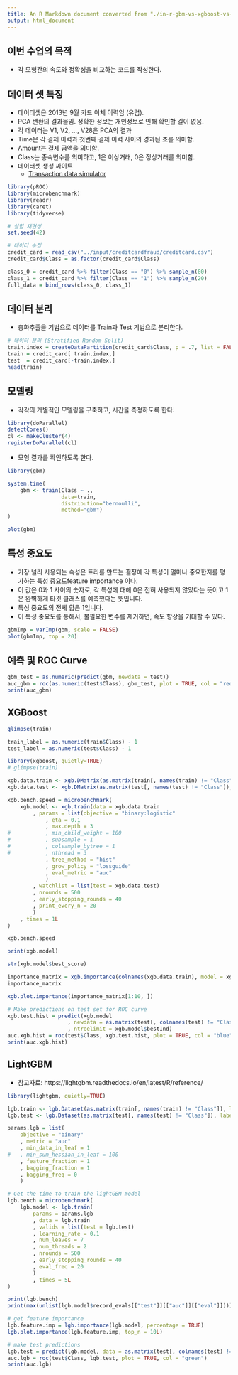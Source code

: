 ---
title: An R Markdown document converted from "./in-r-gbm-vs-xgboost-vs-lightgbm.ipynb"
output: html_document
---

## 이번 수업의 목적
- 각 모형간의 속도와 정확성을 비교하는 코드를 작성한다. 

## 데이터 셋 특징
- 데이터셋은 2013년 9월 카드 이체 이력임 (유럽). 
- PCA 변환의 결과물임. 정확한 정보는 개인정보로 인해 확인할 길이 없음. 
- 각 데이터는 V1, V2, ..., V28은 PCA의 결과
- Time은 각 결제 이력과 첫번째 결제 이력 사이의 경과된 초를 의미함. 
- Amount는 결제 금액을 의미함. 
- Class는 종속변수를 의미하고, 1은 이상거래, 0은 정상거래를 의미함. 
- 데이터셋 생성 싸이트
    + [Transaction data simulator](https://fraud-detection-handbook.github.io/fraud-detection-handbook/Chapter_3_GettingStarted/SimulatedDataset.html)

```{r}
library(pROC)
library(microbenchmark)
library(readr)
library(caret)
library(tidyverse)

# 실험 재현성
set.seed(42)

# 데이터 수집
credit_card = read_csv("../input/creditcardfraud/creditcard.csv")
credit_card$Class = as.factor(credit_card$Class)

class_0 = credit_card %>% filter(Class == "0") %>% sample_n(80)
class_1 = credit_card %>% filter(Class == "1") %>% sample_n(20)
full_data = bind_rows(class_0, class_1)
```

## 데이터 분리
- 층화추출을 기법으로 데이터를 Train과 Test 기법으로 분리한다. 

```{r}
# 데이터 분리 (Stratified Random Split)
train.index = createDataPartition(credit_card$Class, p = .7, list = FALSE)
train = credit_card[ train.index,]
test  = credit_card[-train.index,]
head(train)
```

## 모델링
- 각각의 개별적인 모델링을 구축하고, 시간을 측정하도록 한다. 

```{r}
library(doParallel)
detectCores()
cl <- makeCluster(4)
registerDoParallel(cl) 
```

- 모형 결과를 확인하도록 한다. 

```{r}
library(gbm)

system.time(
    gbm <- train(Class ~ ., 
                 data=train, 
                 distribution="bernoulli", 
                 method="gbm")    
)

plot(gbm)
```

## 특성 중요도
- 가장 널리 사용되는 속성은 트리를 만드는 결정에 각 특성이 얼마나 중요한지를 평가하는 특성 중요도feature importance 이다. 
- 이 값은 0과 1 사이의 숫자로, 각 특성에 대해 0은 전혀 사용되지 않았다는 뜻이고 1은 완벽하게 타깃 클래스를 예측했다는 뜻입니다. 
- 특성 중요도의 전체 합은 1입니다.
- 이 특성 중요도를 통해서, 불필요한 변수를 제거하면, 속도 향상을 기대할 수 있다. 

```{r}
gbmImp = varImp(gbm, scale = FALSE)
plot(gbmImp, top = 20)
```

## 예측 및 ROC Curve

```{r}
gbm_test = as.numeric(predict(gbm, newdata = test))
auc_gbm = roc(as.numeric(test$Class), gbm_test, plot = TRUE, col = "red")
print(auc_gbm)
```

## XGBoost

```{r}
glimpse(train)
```

```{r}
train_label = as.numeric(train$Class) - 1
test_label = as.numeric(test$Class) - 1
```

```{r}
library(xgboost, quietly=TRUE)
# glimpse(train)

xgb.data.train <- xgb.DMatrix(as.matrix(train[, names(train) != "Class"]), label = train_label)
xgb.data.test <- xgb.DMatrix(as.matrix(test[, names(test) != "Class"]), label = test_label)

xgb.bench.speed = microbenchmark(
	xgb.model <- xgb.train(data = xgb.data.train
		, params = list(objective = "binary:logistic"
			, eta = 0.1
			, max.depth = 3
# 			, min_child_weight = 100
# 			, subsample = 1
# 			, colsample_bytree = 1
# 			, nthread = 3
            , tree_method = "hist"
            , grow_policy = "lossguide"
			, eval_metric = "auc"
			)
		, watchlist = list(test = xgb.data.test)
		, nrounds = 500
		, early_stopping_rounds = 40
		, print_every_n = 20
		)
    , times = 1L
)

xgb.bench.speed
```

```{r}
print(xgb.model)
```

```{r}
str(xgb.model$best_score)
```

```{r}
importance_matrix = xgb.importance(colnames(xgb.data.train), model = xgb.model)
importance_matrix

xgb.plot.importance(importance_matrix[1:10, ])
```

```{r}
# Make predictions on test set for ROC curve
xgb.test.hist = predict(xgb.model 
                   , newdata = as.matrix(test[, colnames(test) != "Class"])
                   , ntreelimit = xgb.model$bestInd)
auc.xgb.hist = roc(test$Class, xgb.test.hist, plot = TRUE, col = "blue")
print(auc.xgb.hist)
```

## LightGBM
- 참고자료: https://lightgbm.readthedocs.io/en/latest/R/reference/

```{r}
library(lightgbm, quietly=TRUE)

lgb.train <- lgb.Dataset(as.matrix(train[, names(train) != "Class"]), label = train_label)
lgb.test <- lgb.Dataset(as.matrix(test[, names(test) != "Class"]), label = test_label)
```

```{r}
params.lgb = list(
	objective = "binary"
	, metric = "auc"
	, min_data_in_leaf = 1
#	, min_sum_hessian_in_leaf = 100
	, feature_fraction = 1
	, bagging_fraction = 1
	, bagging_freq = 0
	)

# Get the time to train the lightGBM model
lgb.bench = microbenchmark(
	lgb.model <- lgb.train(
		params = params.lgb
		, data = lgb.train
		, valids = list(test = lgb.test)
		, learning_rate = 0.1
		, num_leaves = 7
		, num_threads = 2
		, nrounds = 500
		, early_stopping_rounds = 40
		, eval_freq = 20
		)
		, times = 5L
)

print(lgb.bench)
print(max(unlist(lgb.model$record_evals[["test"]][["auc"]][["eval"]])))
```

```{r}
# get feature importance
lgb.feature.imp = lgb.importance(lgb.model, percentage = TRUE)
lgb.plot.importance(lgb.feature.imp, top_n = 10L)
```

```{r}
# make test predictions
lgb.test = predict(lgb.model, data = as.matrix(test[, colnames(test) != "Class"]), n = lgb.model$best_iter)
auc.lgb = roc(test$Class, lgb.test, plot = TRUE, col = "green")
print(auc.lgb)
```

